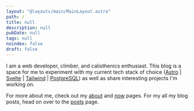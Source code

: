 ```yaml
---
layout: "@layouts/main/MainLayout.astro"
path: /
title: null
description: null
pubDate: null
tags: null
noindex: false
draft: false
---
```



<Avatar />
<HomeHeading />

I am a web developer, climber, and calisthenics enthusiast.
This blog is a space for me to experiment with my current tech stack of choice
([Astro](https://astro.build/) |
[Svelte](https://svelte.dev/) |
[Tailwind](https://tailwindcss.com/) |
[PostgreSQL](https://www.postgresql.org/))
as well as share interesting projects I'm working on.

For more about me, check out my [about](/about) and [now](/now) pages.
For my all my blog posts, head on over to the [posts](/posts) page.

<MailingListLink />

